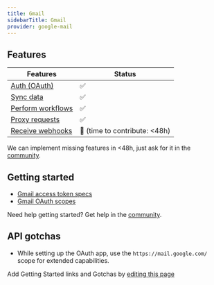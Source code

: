 ```yaml
---
title: Gmail
sidebarTitle: Gmail
provider: google-mail
---
```



<Overview />


## Features

| Features | Status |
| - | - |
| [Auth (OAuth)](/guides/getting-started/authorize-an-api-from-your-app) | ✅ |
| [Sync data](/guides/getting-started/read-from-an-api) | ✅ |
| [Perform workflows](/guides/getting-started/write-to-an-api) | ✅ |
| [Proxy requests](/guides/proxy-requests-to-an-api) | ✅ |
| [Receive webhooks](/guides/receive-webhooks-from-an-api) | 🚫 (time to contribute: &lt;48h) |

<Tip>We can implement missing features in &lt;48h, just ask for it in the [community](https://nango.dev/slack).</Tip>

## Getting started

-   [Gmail access token specs](https://cloud.google.com/iam/docs/reference/sts/rest/v1/TopLevel/token#response-body)
-   [Gmail OAuth scopes](https://developers.google.com/identity/protocols/oauth2/scopes#gmail)

<Tip>Need help getting started? Get help in the [community](https://nango.dev/slack).</Tip>

## API gotchas

-   While setting up the OAuth app, use the `https://mail.google.com/` scope for extended capabilities.

<Note>Add Getting Started links and Gotchas by [editing this page](https://github.com/nangohq/nango/tree/master/docs-v2/integrations/all/google-mail.mdx)</Note>
